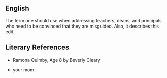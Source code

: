 ==English==
The term one should use when addressing teachers, deans, and principals who need to be convinced that they are misguided. Also, it describes this edit. 

==Literary References==
*Ramona Quimby, Age 8 by Beverly Cleary

*your mom